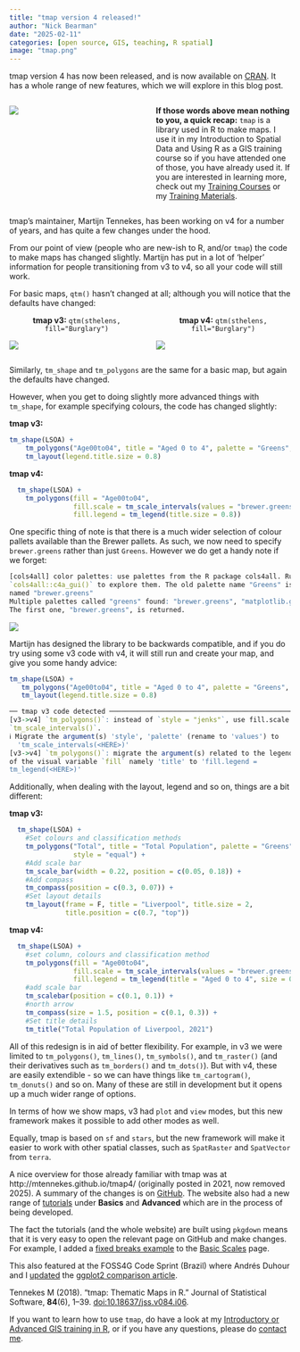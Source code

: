```yaml
---
title: "tmap version 4 released!"
author: "Nick Bearman"
date: "2025-02-11"
categories: [open source, GIS, teaching, R spatial]
image: "tmap.png"
---
```


tmap version 4 has now been released, and is now available on [CRAN](https://cran.r-project.org/web/packages/tmap/index.html). It has a whole range of new features, which we will explore in this blog post. 

::: columns
:::: {.column width="50%"}

![](tmap.png)

										
::::
																 
:::: {.column width="50%"}

**If those words above mean nothing to you, a quick recap:** `tmap` is a library used in R to make maps. I use it in my Introduction to Spatial Data and Using R as a GIS training course so if you have attended one of those, you have already used it. If you are interested in learning more, check out my [Training Courses](https://nickbearman.github.io/training-courses.html) or my [Training Materials](https://nickbearman.github.io/training-materials.html).
				   

::::
	   
:::


tmap's maintainer, Martijn Tennekes, has been working on v4 for a number of years, and has quite a few changes under the hood. 

From our point of view (people who are new-ish to R, and/or `tmap`) the code to make maps has changed slightly. Martijn has put in a lot of 'helper' information for people transitioning from v3 to v4, so all your code will still work. 

For basic maps, `qtm()` hasn't changed at all; although you will notice that the defaults have changed:

::: columns
:::: {.column width="50%"}

<center>**tmap v3:** `qtm(sthelens, fill="Burglary")`</center>

![](qtm-v3.png)

										
::::
																 
:::: {.column width="50%"}

<center>**tmap v4:** `qtm(sthelens, fill="Burglary")`</center>

![](qtm-v4.png)
				   

::::
	   
:::

Similarly, `tm_shape` and `tm_polygons` are the same for a basic map, but again the defaults have changed. 

However, when you get to doing slightly more advanced things with `tm_shape`, for example specifying colours, the code has changed slightly: 

**tmap v3:**

```.r
tm_shape(LSOA) +
    tm_polygons("Age00to04", title = "Aged 0 to 4", palette = "Greens", style = "jenks") +
    tm_layout(legend.title.size = 0.8)
```
										
**tmap v4:**

```.r
  tm_shape(LSOA) +
    tm_polygons(fill = "Age00to04",
                fill.scale = tm_scale_intervals(values = "brewer.greens", style = "jenks"),
                fill.legend = tm_legend(title.size = 0.8))
```


One specific thing of note is that there is a much wider selection of colour pallets available than the Brewer pallets. As such, we now need to specify `brewer.greens` rather than just `Greens`. However we do get a handy note if we forget:

```.r
[cols4all] color palettes: use palettes from the R package cols4all. Run
`cols4all::c4a_gui()` to explore them. The old palette name "Greens" is
named "brewer.greens"
Multiple palettes called "greens" found: "brewer.greens", "matplotlib.greens". 
The first one, "brewer.greens", is returned.
```

![](cols4all2.jpg)

Martijn has designed the library to be backwards compatible, and if you do try using some v3 code with v4, it will still run and create your map, and give you some handy advice:

```.r
tm_shape(LSOA) +
   tm_polygons("Age00to04", title = "Aged 0 to 4", palette = "Greens", style = "jenks") +
   tm_layout(legend.title.size = 0.8)

── tmap v3 code detected ────────────────────────────────────────────────
[v3->v4] `tm_polygons()`: instead of `style = "jenks"`, use fill.scale =
`tm_scale_intervals()`.
ℹ Migrate the argument(s) 'style', 'palette' (rename to 'values') to
  'tm_scale_intervals(<HERE>)'
[v3->v4] `tm_polygons()`: migrate the argument(s) related to the legend
of the visual variable `fill` namely 'title' to 'fill.legend =
tm_legend(<HERE>)'
```

Additionally, when dealing with the layout, legend and so on, things are a bit different:

**tmap v3:**

```.r
  tm_shape(LSOA) +
    #Set colours and classification methods
    tm_polygons("Total", title = "Total Population", palette = "Greens",
                style = "equal") +
    #Add scale bar
    tm_scale_bar(width = 0.22, position = c(0.05, 0.18)) +
    #Add compass
    tm_compass(position = c(0.3, 0.07)) +
    #Set layout details
    tm_layout(frame = F, title = "Liverpool", title.size = 2,
              title.position = c(0.7, "top"))
```
										
**tmap v4:**

```.r
  tm_shape(LSOA) +
    #set column, colours and classification method
	tm_polygons(fill = "Age00to04",
                fill.scale = tm_scale_intervals(values = "brewer.greens", style = "jenks"),
                fill.legend = tm_legend(title = "Aged 0 to 4", size = 0.8)) +
    #add scale bar
	tm_scalebar(position = c(0.1, 0.1)) + 
    #north arrow
    tm_compass(size = 1.5, position = c(0.1, 0.3)) +
	#Set title details
	tm_title("Total Population of Liverpool, 2021")
```

All of this redesign is in aid of better flexibility. For example, in v3 we were limited to `tm_polygons()`, `tm_lines()`, `tm_symbols()`, and `tm_raster()` (and their derivatives such as `tm_borders()` and `tm_dots()`). But with v4, these are easily extendible - so we can have things like `tm_cartogram()`, `tm_donuts()` and so on. Many of these are still in development but it opens up a much wider range of options. 

In terms of how we show maps, v3 had `plot` and `view` modes, but this new framework makes it possible to add other modes as well. 

Equally, tmap is based on `sf` and `stars`, but the new framework will make it easier to work with other spatial classes, such as `SpatRaster` and `SpatVector` from `terra`.

A nice overview for those already familiar with tmap was at http://mtennekes.github.io/tmap4/ (originally posted in 2021, now removed 2025). A summary of the changes is on [GitHub](https://r-tmap.github.io/tmap/news/index.html?q=v3#tmap-40). The website also had a new range of [tutorials](https://r-tmap.github.io/tmap/) under **Basics** and **Advanced** which are in the process of being developed. 

The fact the tutorials (and the whole website) are built using `pkgdown` means that it is very easy to open the relevant page on GitHub and make changes. For example, I added a [fixed breaks example](https://github.com/r-tmap/tmap/pull/1033) to the [Basic Scales](https://r-tmap.github.io/tmap/articles/basics_scales) page. 

This also featured at the FOSS4G Code Sprint (Brazil) where Andrés Duhour and I [updated](https://github.com/r-tmap/tmap/pull/980) the [ggplot2 comparison article](https://r-tmap.github.io/tmap/articles/versus_ggplot2). 

Tennekes M (2018). “tmap: Thematic Maps in R.” Journal of Statistical Software, **84**(6), 1–39. [doi:10.18637/jss.v084.i06](https://doi.org/10.18637/jss.v084.i06).

If you want to learn how to use `tmap`, do have a look at my [Introductory or Advanced GIS training in  R](https://nickbearman.github.io/training-courses.html), or if you have any questions, please do [contact](https://nickbearman.github.io/) [me](https://docs.google.com/forms/d/e/1FAIpQLSckfjf0U43ysotj4sS68bZ85DHijqTSy3vJcdBa5oC275TwUg/viewform). 

